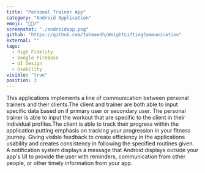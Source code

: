 ```yaml
---
title: "Personal Trainer App"
category: "Android Application"
emoji: "🏋🏽‍♂️"
screenshot: "./androidapp.png"
github: "https://github.com/tahmeedh/WeightLiftingCommunication"
external: ""
tags:
  - High Fidelity 
  - Google Firebase
  - UI Design
  - Usability
visible: "true"
position: 3
---
```


This applications implements a line of communication between personal trainers and their clients.The client and trainer are both able to input specific data based on if primary user or secondary user. The personal trainer is able to input the workout that are specific to the client in their individual profiles.The client is able to track their progress within the application putting emphasis on tracking your progression in your fitness journey. Giving visible feedback to create efficiency in the applications usability and creates consistency in following the specified routines given. A notification system displays a message that Android displays outside your app's UI to provide the user with reminders, communication from other people, or other timely information from your app. 